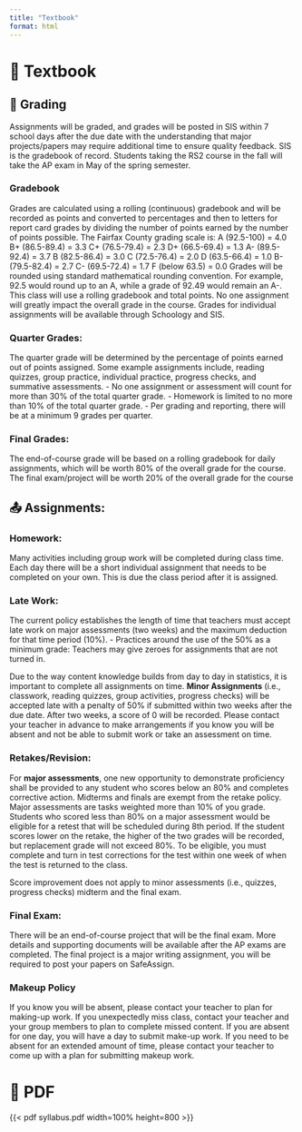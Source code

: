```yaml
---
title: "Textbook"
format: html
---
```


# 📖️ Textbook

## 📝 Grading
Assignments will be graded, and grades will be posted in SIS within 7 school days after the due
date with the understanding that major projects/papers may require additional time to ensure
quality feedback. SIS is the gradebook of record. Students taking the RS2 course in the fall will
take the AP exam in May of the spring semester.

### Gradebook
Grades are calculated using a rolling (continuous) gradebook and will be recorded as points and converted to percentages and then to letters for report card grades by dividing the number of points earned by the number of points possible. The Fairfax County grading scale is:
A (92.5-100) = 4.0 B+ (86.5-89.4) = 3.3 C+ (76.5-79.4) = 2.3 D+ (66.5-69.4) = 1.3
A- (89.5-92.4) = 3.7 B (82.5-86.4) = 3.0 C (72.5-76.4) = 2.0 D (63.5-66.4) = 1.0
B- (79.5-82.4) = 2.7 C- (69.5-72.4) = 1.7 F (below 63.5) = 0.0
Grades will be rounded using standard mathematical rounding convention. For example, 92.5 would round up to an A, while a grade of 92.49 would remain an A-. This class will use a rolling gradebook and total points. No one assignment will greatly impact the overall grade in the course. Grades for individual assignments will be available through Schoology and SIS.

### Quarter Grades:
The quarter grade will be determined by the percentage of points earned out of points assigned. Some example assignments include, reading quizzes, group practice, individual practice, progress checks, and summative assessments.
 - No one assignment or assessment will count for more than 30% of the total quarter grade.
 - Homework is limited to no more than 10% of the total quarter grade.
 - Per grading and reporting, there will be at a minimum 9 grades per quarter.

 
### Final Grades:
The end-of-course grade will be based on a rolling gradebook for daily assignments, which will be worth 80% of the overall grade for the course. The final exam/project will be worth 20% of the overall grade for the course

## 📤 Assignments:

### Homework:
Many activities including group work will be completed during class time. Each day there will be a short individual assignment that needs to be completed on your own. This is due the class period after it is assigned. 

### Late Work:
The current policy establishes the length of time that teachers must accept late work on major assessments (two weeks) and the maximum deduction for that time period (10%).
 - Practices around the use of the 50% as a minimum grade: Teachers may give zeroes for assignments that are not turned in.

Due to the way content knowledge builds from day to day in statistics, it is important to complete all assignments on time. __**Minor Assignments**__ (i.e., classwork, reading quizzes, group activities, progress checks) will be accepted late with a penalty of 50% if submitted within two weeks after the due date. After two weeks, a score of 0 will be recorded. Please contact your teacher in advance to make arrangements if you know you will be absent and not be able to submit work or take an assessment on time.

### Retakes/Revision:
For __**major assessments**__, one new opportunity to demonstrate proficiency shall be provided to any student who scores below an 80% and completes corrective action. Midterms and finals are exempt from the retake policy. Major assessments are tasks weighted more than 10% of you grade. Students who scored less than 80% on a major assessment would be eligible for a retest that will be scheduled during 8th period. If the student scores lower on the retake, the higher of the two grades will be recorded, but replacement grade will not exceed 80%. To be eligible, you must complete and turn in test corrections for the test within one week of when the test is returned to the class.

:::{.callout-note}
Score improvement does not apply to minor assessments (i.e., quizzes, progress checks) midterm and the final exam. 
:::

### Final Exam:
There will be an end-of-course project that will be the final exam. More details and supporting documents will be available after the AP exams are completed. The final project is a major writing assignment, you will be required to post your papers on SafeAssign.

### Makeup Policy
If you know you will be absent, please contact your teacher to plan for making-up work. If you unexpectedly miss class, contact your teacher and your group members to plan to complete missed content. If you are absent for one day, you will have a day to submit make-up work. If you need to be absent for an extended amount of time, please contact your teacher to come up with a plan for submitting makeup work. 

# 📁 PDF
{{< pdf syllabus.pdf width=100% height=800 >}}
